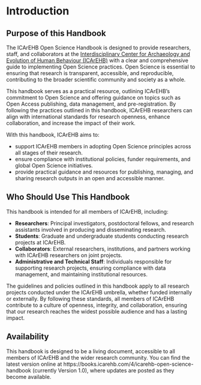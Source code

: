 # Introduction

## Purpose of this Handbook

The ICArEHB Open Science Handbook is designed to provide researchers, staff, and collaborators at the [Interdisciplinary Center for Archaeology and Evolution of Human Behaviour (ICArEHB)](https://www.icarehb.com/) with a clear and comprehensive guide to implementing Open Science practices. Open Science is essential to ensuring that research is transparent, accessible, and reproducible, contributing to the broader scientific community and society as a whole.

This handbook serves as a practical resource, outlining ICArEHB's commitment to Open Science and offering guidance on topics such as Open Access publishing, data management, and pre-registration. By following the practices outlined in this handbook, ICArEHB researchers can align with international standards for research openness, enhance collaboration, and increase the impact of their work.

With this handbook, ICArEHB aims to:

-   support ICArEHB members in adopting Open Science principles across all stages of their research.\
-   ensure compliance with institutional policies, funder requirements, and global Open Science initiatives.\
-   provide practical guidance and resources for publishing, managing, and sharing research outputs in an open and accessible manner.

## Who Should Use This Handbook

This handbook is intended for all members of ICArEHB, including:

-   **Researchers**: Principal investigators, postdoctoral fellows, and research assistants involved in producing and disseminating research.\
-   **Students**: Graduate and undergraduate students conducting research projects at ICArEHB.\
-   **Collaborators**: External researchers, institutions, and partners working with ICArEHB researchers on joint projects.\
-   **Administrative and Technical Staff**: Individuals responsible for supporting research projects, ensuring compliance with data management, and maintaining institutional resources.

The guidelines and policies outlined in this handbook apply to all research projects conducted under the ICArEHB umbrella, whether funded internally or externally. By following these standards, all members of ICArEHB contribute to a culture of openness, integrity, and collaboration, ensuring that our research reaches the widest possible audience and has a lasting impact.

## Availability

This handbook is designed to be a living document, accessible to all members of ICArEHB and the wider research community. You can find the latest version online at https://books.icarehb.com/4/icarehb-open-science-handbook (currently Version 1.0), where updates are posted as they become available.
